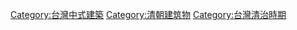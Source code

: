 
[[Category:台灣中式建築|Category:台灣中式建築]]
[[Category:清朝建筑物|Category:清朝建筑物]]
[[Category:台灣清治時期|Category:台灣清治時期]]